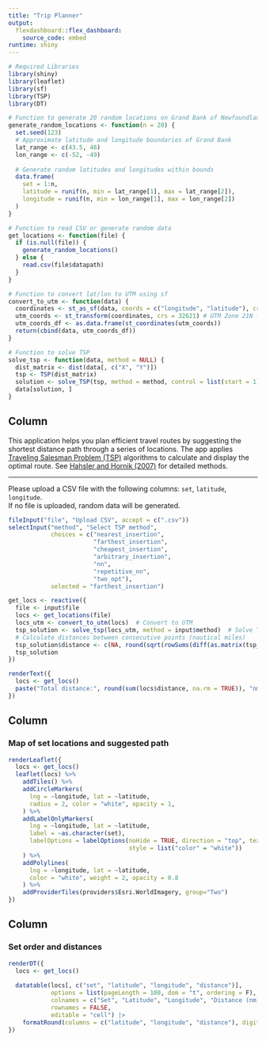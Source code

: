 ```yaml
---
title: "Trip Planner"
output: 
  flexdashboard::flex_dashboard:
    source_code: embed
runtime: shiny
---
```


```r
# Required Libraries
library(shiny)
library(leaflet)
library(sf)
library(TSP)
library(DT)

# Function to generate 20 random locations on Grand Bank of Newfoundland
generate_random_locations <- function(n = 20) {
  set.seed(123)
  # Approximate latitude and longitude boundaries of Grand Bank
  lat_range <- c(43.5, 46)
  lon_range <- c(-52, -49)
  
  # Generate random latitudes and longitudes within bounds
  data.frame(
    set = 1:n,
    latitude = runif(n, min = lat_range[1], max = lat_range[2]),
    longitude = runif(n, min = lon_range[1], max = lon_range[2])
  )
}

# Function to read CSV or generate random data
get_locations <- function(file) {
  if (is.null(file)) {
    generate_random_locations()
  } else {
    read.csv(file$datapath)
  }
}

# Function to convert lat/lon to UTM using sf
convert_to_utm <- function(data) {
  coordinates <- st_as_sf(data, coords = c("longitude", "latitude"), crs = 4326)
  utm_coords <- st_transform(coordinates, crs = 32621) # UTM Zone 21N for Newfoundland
  utm_coords_df <- as.data.frame(st_coordinates(utm_coords))
  return(cbind(data, utm_coords_df))
}

# Function to solve TSP
solve_tsp <- function(data, method = NULL) {
  dist_matrix <- dist(data[, c("X", "Y")])
  tsp <- TSP(dist_matrix)
  solution <- solve_TSP(tsp, method = method, control = list(start = 1))
  data[solution, ]
}
```

Column {.sidebar}
-----------------------------------------------------------------------

This application helps you plan efficient travel routes by suggesting the shortest distance path through a series of locations. The app applies [Traveling Salesman Problem (TSP)](https://en.wikipedia.org/wiki/Travelling_salesman_problem) algorithms to calculate and display the optimal route. See [Hahsler and Hornik (2007)](https://doi.org/10.18637/jss.v023.i02) for detailed methods.

---

Please upload a CSV file with the following columns: `set`, `latitude`, `longitude`.  
If no file is uploaded, random data will be generated.

```r
fileInput("file", "Upload CSV", accept = c(".csv"))
selectInput("method", "Select TSP method", 
            choices = c("nearest_insertion",
                        "farthest_insertion",
                        "cheapest_insertion",
                        "arbitrary_insertion",
                        "nn", 
                        "repetitive_nn",
                        "two_opt"),
            selected = "farthest_insertion")

get_locs <- reactive({
  file <- input$file
  locs <- get_locations(file)
  locs_utm <- convert_to_utm(locs)  # Convert to UTM
  tsp_solution <- solve_tsp(locs_utm, method = input$method)  # Solve TSP for optimal path
  # Calculate distances between consecutive points (nautical miles)
  tsp_solution$distance <- c(NA, round(sqrt(rowSums(diff(as.matrix(tsp_solution[, c("X", "Y")]))^2)), 2)) / 1000 * 0.539957
  tsp_solution
})

renderText({
  locs <- get_locs()
  paste("Total distance:", round(sum(locs$distance, na.rm = TRUE)), "nm")
})
```

Column
-----------------------------------------------------------------------

### Map of set locations and suggested path

```r
renderLeaflet({
  locs <- get_locs()
  leaflet(locs) %>%
    addTiles() %>%
    addCircleMarkers(
      lng = ~longitude, lat = ~latitude,
      radius = 2, color = "white", opacity = 1,
    ) %>%
    addLabelOnlyMarkers(
      lng = ~longitude, lat = ~latitude,
      label = ~as.character(set),
      labelOptions = labelOptions(noHide = TRUE, direction = "top", textOnly = TRUE, 
                                  style = list("color" = "white"))
    ) %>%
    addPolylines(
      lng = ~longitude, lat = ~latitude,
      color = "white", weight = 2, opacity = 0.8
    ) %>% 
    addProviderTiles(providers$Esri.WorldImagery, group="Two")
})
```

Column
-----------------------------------------------------------------------

### Set order and distances

```r
renderDT({
  locs <- get_locs()
  
  datatable(locs[, c("set", "latitude", "longitude", "distance")], 
            options = list(pageLength = 100, dom = "t", ordering = F),
            colnames = c("Set", "Latitude", "Longitude", "Distance (nm)"),
            rownames = FALSE, 
            editable = "cell") |> 
    formatRound(columns = c("latitude", "longitude", "distance"), digits = 3)
})
```

